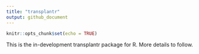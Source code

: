 ```yaml
---
title: "transplantr"
output: github_document
---
```


```r
knitr::opts_chunk$set(echo = TRUE)
```

This is the in-development transplantr package for R. More details to follow.

